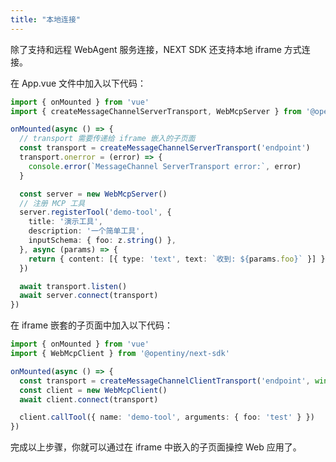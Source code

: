 ```yaml
---
title: "本地连接"
---
```


<Info>
除了支持和远程 WebAgent 服务连接，NEXT SDK 还支持本地 iframe 方式连接。
</Info>

在 App.vue 文件中加入以下代码：

```typescript
import { onMounted } from 'vue'
import { createMessageChannelServerTransport, WebMcpServer } from '@opentiny/next-sdk'

onMounted(async () => {
  // transport 需要传递给 iframe 嵌入的子页面
  const transport = createMessageChannelServerTransport('endpoint')
  transport.onerror = (error) => {
    console.error(`MessageChannel ServerTransport error:`, error)
  }

  const server = new WebMcpServer()
  // 注册 MCP 工具
  server.registerTool('demo-tool', {
    title: '演示工具',
    description: '一个简单工具',
    inputSchema: { foo: z.string() },
  }, async (params) => {
    return { content: [{ type: 'text', text: `收到: ${params.foo}` }] }
  })

  await transport.listen()
  await server.connect(transport)
})
```

在 iframe 嵌套的子页面中加入以下代码：

```typescript
import { onMounted } from 'vue'
import { WebMcpClient } from '@opentiny/next-sdk'

onMounted(async () => {
  const transport = createMessageChannelClientTransport('endpoint', window.parent)
  const client = new WebMcpClient()
  await client.connect(transport)

  client.callTool({ name: 'demo-tool', arguments: { foo: 'test' } })
})
```

完成以上步骤，你就可以通过在 iframe 中嵌入的子页面操控 Web 应用了。
